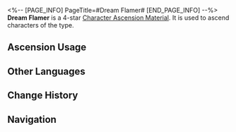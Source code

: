 <%-- [PAGE_INFO]
PageTitle=#Dream Flamer#
[END_PAGE_INFO] --%>
{{Item Infobox
|id          = 110426
|image       = Item Dream Flamer.png{{subst:void|<!--$UPLOAD:<<SpriteOutput/ItemFigures/110426.png>-<Item Dream Flamer.png>-<Item Icons>>-->}}
|type        = Character Ascension Material
|invCategory = Upgrade Materials
|rarity      = 4
|effect      = 
|description = A flamer that instantly cooks food. Can be used for the Ascension of Quantum characters.
|source1     = [[Stagnant Shadow: Shape of Roast]]
|source2     = [[Omni-Synthesizer]] &mdash; Material Exchange
}}
{{Description|A special fiery dream flamer that uses flames to serve a delicious dream on the plate.<br />It serves as a tool for the Sweet Dreams Troupe's cooking, and can also be wielded as a weapon when they are transformed into the Dreamjolt Troupe.<br /><br />''"By design, the flames from this flamer affect only ingredients... although that doesn't exclude the possibility of the head chef regarding you as an ingredient."''}}
'''Dream Flamer''' is a 4-star [[Character Ascension Material]]. It is used to ascend characters of the {{Color|Quantum|link=1}} type.

==Ascension Usage==
{{Ascension Usage}}

==Other Languages==
{{Other Languages
|en   = Dream Flamer
|zhs  = 炙梦喷枪
|zht  = 炙夢噴槍
|ja   = 夢を炙るトーチバーナー
|ko   = 꿈 토치
|es   = Soplete de ensueño
|fr   = Lance-flammes onirique
|ru   = Огнемёт грёз
|th   = Dream Flamer
|vi   = Súng Phun Giấc Mơ
|de   = Traumflammenwerfer
|id   = Dream Flamer
|pt   = Fogareiro de Sonho
}}

==Change History==
{{Change History|2.0}}

==Navigation==
{{Upgrade Material Navbox}}